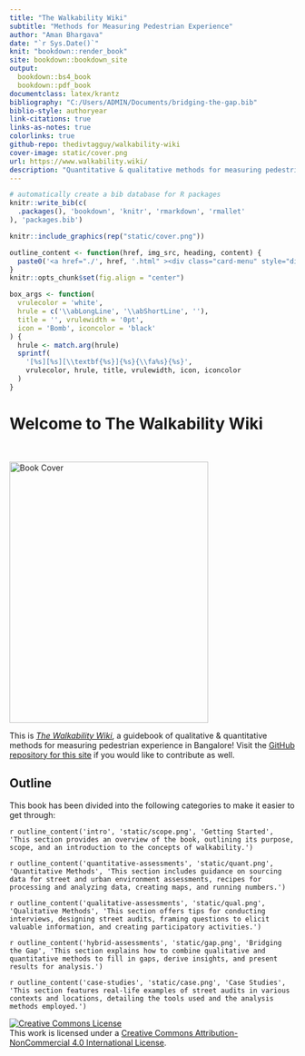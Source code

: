 ```yaml
---
title: "The Walkability Wiki"
subtitle: "Methods for Measuring Pedestrian Experience"
author: "Aman Bhargava"
date: "`r Sys.Date()`"
knit: "bookdown::render_book"
site: bookdown::bookdown_site 
output: 
  bookdown::bs4_book
  bookdown::pdf_book
documentclass: latex/krantz
bibliography: "C:/Users/ADMIN/Documents/bridging-the-gap.bib"
biblio-style: authoryear
link-citations: true
links-as-notes: true
colorlinks: true
github-repo: thedivtagguy/walkability-wiki
cover-image: static/cover.png
url: https://www.walkability.wiki/
description: "Quantitative & qualitative methods for measuring pedestrian experience."
---
```


```r
# automatically create a bib database for R packages
knitr::write_bib(c(
  .packages(), 'bookdown', 'knitr', 'rmarkdown', 'rmallet'
), 'packages.bib')

knitr::include_graphics(rep("static/cover.png"))

outline_content <- function(href, img_src, heading, content) {
  paste0('<a href="./', href, '.html" ><div class="card-menu" style="display:flex; width:100%;"><div class="side1"><p><img class="inline-image" style="width:200px; height:200px;" src="', img_src, '" style="display: block; margin: auto;"></p></div><div class="side2"><h4 id="', make.names(heading), '" class="hasAnchor">', heading, '</h4><p>', content, '</p></div></div></a>')
}
knitr::opts_chunk$set(fig.align = "center")

box_args <- function(
  vrulecolor = 'white',
  hrule = c('\\abLongLine', '\\abShortLine', ''),
  title = '', vrulewidth = '0pt',
  icon = 'Bomb', iconcolor = 'black'
) {
  hrule <- match.arg(hrule)
  sprintf(
    '[%s][%s][\\textbf{%s}]{%s}{\\fa%s}{%s}',
    vrulecolor, hrule, title, vrulewidth, icon, iconcolor
  )
}
```

# Welcome to The Walkability Wiki {.unnumbered}

<br>

<img src="static/cover.png" alt="Book Cover" class="cover" width="350" height="460"/>

```{=html}
<style>
.inline-figure {
    border: none !important;

  overflow-x: visible !important;
}
</style>
```
This is [*The Walkability Wiki*](https://walkability.wiki), a guidebook of qualitative & quantitative methods for measuring pedestrian experience in Bangalore! Visit the [GitHub repository for this site](https://github.com/thedivtagguy/walkability-wiki) if you would like to contribute as well.

<!-- \mybox{static/quant.png}{Shooting Stars}{Blue bottle crucifix vinyl post-ironic four dollar toast vegan taxidermy. Gastropub indxgo juice poutine.} -->

## Outline {.unnumbered}

This book has been divided into the following categories to make it easier to get through:

`r outline_content('intro', 'static/scope.png', 'Getting Started', 'This section provides an overview of the book, outlining its purpose, scope, and an introduction to the concepts of walkability.')`

`r outline_content('quantitative-assessments', 'static/quant.png', 'Quantitative Methods', 'This section includes guidance on sourcing data for street and urban environment assessments, recipes for processing and analyzing data, creating maps, and running numbers.')`

`r outline_content('qualitative-assessments', 'static/qual.png', 'Qualitative Methods', 'This section offers tips for conducting interviews, designing street audits, framing questions to elicit valuable information, and creating participatory activities.')`

`r outline_content('hybrid-assessments', 'static/gap.png', 'Bridging the Gap', 'This section explains how to combine qualitative and quantitative methods to fill in gaps, derive insights, and present results for analysis.')`

`r outline_content('case-studies', 'static/case.png', 'Case Studies', 'This section features real-life examples of street audits in various contexts and locations, detailing the tools used and the analysis methods employed.')`

<a rel="license" href="http://creativecommons.org/licenses/by-nc/4.0/"><img src="https://i.creativecommons.org/l/by-nc/4.0/88x31.png" alt="Creative Commons License" style="border-width:0"/></a><br />This work is licensed under a <a rel="license" href="http://creativecommons.org/licenses/by-nc/4.0/">Creative Commons Attribution-NonCommercial 4.0 International License</a>.
